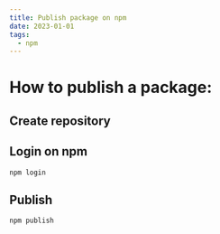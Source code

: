 ```yaml
---
title: Publish package on npm
date: 2023-01-01
tags:
  - npm
---
```


# How to publish a package:

## Create repository

## Login on npm

```
npm login
```

## Publish

```
npm publish
```
